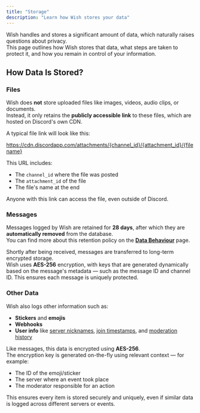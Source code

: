 ```yaml
---
title: "Storage"
description: "Learn how Wish stores your data"
---
```


Wish handles and stores a significant amount of data, which naturally raises questions about privacy.\
This page outlines how Wish stores that data, what steps are taken to protect it, and how you remain in control of your information.

## How Data Is Stored?

### Files

Wish does **not** store uploaded files like images, videos, audio clips, or documents.\
Instead, it only retains the **publicly accessible link** to these files, which are hosted on Discord's own CDN.

A typical file link will look like this:

https://cdn.discordapp.com/attachments/{channel_id}/{attachment_id}/{filename}

This URL includes:

- The `channel_id` where the file was posted
- The `attachment_id` of the file
- The file's name at the end

Anyone with this link can access the file, even outside of Discord.

### Messages

Messages logged by Wish are retained for **28 days**, after which they are **automatically removed** from the database.\
You can find more about this retention policy on the [**Data Behaviour**](/data/behaviour) page.

Shortly after being received, messages are transferred to long-term encrypted storage.\
Wish uses **AES-256** encryption, with keys that are generated dynamically based on the message's metadata — such as the message ID and channel ID. This ensures each message is uniquely protected.

### Other Data

Wish also logs other information such as:

- **Stickers** and **emojis**
- **Webhooks**
- **User info** like <u>server nicknames,</u> <u>join timestamps,</u> and <u>moderation history</u>

Like messages, this data is encrypted using **AES-256**.\
The encryption key is generated on-the-fly using relevant context — for example:

- The ID of the emoji/sticker
- The server where an event took place
- The moderator responsible for an action

This ensures every item is stored securely and uniquely, even if similar data is logged across different servers or events.
